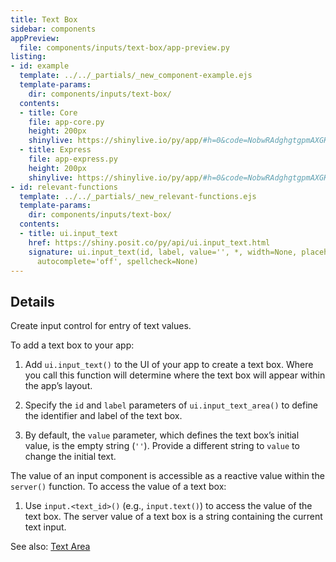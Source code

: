 ```yaml
---
title: Text Box
sidebar: components
appPreview:
  file: components/inputs/text-box/app-preview.py
listing:
- id: example
  template: ../../_partials/_new_component-example.ejs
  template-params:
    dir: components/inputs/text-box/
  contents:
  - title: Core
    file: app-core.py
    height: 200px
    shinylive: https://shinylive.io/py/app/#h=0&code=NobwRAdghgtgpmAXGKAHVA6VBPMAaMAYwHsIAXOcpMAMwCdiYACAZwAsBLCbJjmVYnTJMArhzxM6lACZw6EgILoAOhFVpUAfTFMAvKI5YoAcziaaAGzHSAFKqYODGLqhFlNFAB5k7YL2WV8JkDAiUCAUXI5Jn8MOMCASgwoaWlNQgsoFhZfVDIAWgBWJhhPfKg3Yhi4b3zCSgo6RLx7RzEMYjdXd39NADc5ACMoMj5fPqgrOGbWhxBAjKyWQMRgsD62fIBGAAYdpgArERZRmmw60gpyOoboyY5jCHyOChgWG6i6JlQywsCAX1USRSaUW2V8MHOFTIVX8H0aiVUqlkNFYcgGdBsLjcEk6ZG6EhYcGyHFICUQsyYAAE8d1KVSpBBZHQMP5KSimBMpjZyZTHJI4GQRHQILwIN1WTUfAkkdB0HomEpUDYNNpxGi6BiEmB-gBdIA
  - title: Express
    file: app-express.py
    height: 200px
    shinylive: https://shinylive.io/py/app/#h=0&code=NobwRAdghgtgpmAXGKAHVA6VBPMAaMAYwHsIAXOcpMAMwCdiYACAZwAsBLCbJjmVYnTJMArhzxM6lACZw6EgILoAOhFVpUAfTFMAvKI5YoAcziaaAGzHSAFKqYODGLqhFlNFAB5k7YL2WV8JkDAiUCAUXI5Jn8MOMCASgwoaWlNQgsoFhZfVDIAWgBWJhhPfKg3Yhi4b3zCSgo6RLx7RzEMYjdXd39NADc5ACMoMj5fPqgrOGbWhxBAjKyWQMRgsD62fIBGAAYdpgArERZRmmw60gpyOoboyY5jCHyOChgWG6i6JlQywsCAX1USRSaUW2V8MHOFTIVX8H0aiVUqlkNFYcgGdBsLjcEk6ZG6EhYcGyHFICUQsyYAAE8d1KVSpBBZHQMP5KSimBMpjZyZTHJI4GQRHQILwIN1WTUfAkkdB0HomEpUDYNNpxGi6BiEmB-gBdIA
- id: relevant-functions
  template: ../../_partials/_new_relevant-functions.ejs
  template-params:
    dir: components/inputs/text-box/
  contents:
  - title: ui.input_text
    href: https://shiny.posit.co/py/api/ui.input_text.html
    signature: ui.input_text(id, label, value='', *, width=None, placeholder=None,
      autocomplete='off', spellcheck=None)
---
```



:::{#example}
:::

:::{#relevant-functions}
:::

## Details

Create input control for entry of text values.

To add a text box to your app:

  1. Add `ui.input_text()` to the UI of your app to create a text box. Where you call this function will determine where the text box will appear within the app's layout. 

  2. Specify the `id` and `label` parameters of `ui.input_text_area()` to define the identifier and label of the text box. 

  3. By default, the `value` parameter, which defines the text box's initial value, is the empty string (`''`). Provide a different string to `value` to change the initial text.

The value of an input component is accessible as a reactive value within the `server()` function. To access the value of a text box:

  1. Use `input.<text_id>()` (e.g., `input.text()`) to access the value of the text box. The server value of a text box is a string containing the current text input.
        
See also: [Text Area](text-area.qmd)